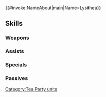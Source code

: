 {{#invoke:NameAbout|main|Name=Lysithea}}{{HeroPage Tabs}}
{{Hero Infobox
|Name=Lysithea
|Title=Tea Sweetener
|WeaponType=Colorless Tome
|MoveType=Flying
|Origin=Fire Emblem: Three Houses
|Gender=Female
|actorEN=Janice Kawaye
|actorJP=悠木碧
|artist=雨傘ゆん
|additionDate=August 7, 2023
|releaseDate=August 8, 2023
|cv1=12
|cv2=400500
|TagID=お茶会リシテア
|InternalID=982
|Properties=special
|description=Daughter of Count Ordelia and noble of the Leicester Alliance. Renowned for her brilliance, she is trying her hand at the role of waitress. Appears in Fire Emblem: Three Houses.
}}
{{Stats Page
|Lv1HP=16|Lv1ATK=11|Lv1SPD=16|Lv1DEF=3|Lv1RES=3
|GRHP=50|GRATK=80|GRSPD=70|GRDEF=40|GRRES=45
}}
==Skills==
===Weapons===
{{Weapons Table
|weapon1=Stone
|weapon1Default=1
|weapon1Unlock=1
|weapon2=Elstone
|weapon2Default=2
|weapon2Unlock=2
|weapon3=Atlas (weapon)
|weapon3Default=4
|weapon3Unlock=3
|weapon4=Baked Treats
|weapon4Default=5
|weapon4Unlock=5
}}
===Assists===
{{Assists Table}}
===Specials===
{{Specials Table
|special1=Night Sky
|special1Default=4
|special1Unlock=3
|special2=Glimmer
|special2Unlock=4
}}
===Passives===
{{Passives Table
|passiveA1=Mastermind
|passiveA1Unlock=5
|passiveB1=Desperation 1
|passiveB2=Desperation 2
|passiveB3=Desperation 3
|passiveB4=Desperation 4
|passiveB1Unlock=2
|passiveB2Unlock=3
|passiveB3Unlock=4
|passiveB4Unlock=5
|passiveC1=Atk/Spd Oath 1
|passiveC2=Atk/Spd Oath 2
|passiveC3=Atk/Spd Oath 3
|passiveC4=Atk/Spd Oath 4
|passiveC1Unlock=2
|passiveC2Unlock=3
|passiveC3Unlock=4
|passiveC4Unlock=5
}}
{{Heroes Navbox}}
[[Category:Tea Party units]]